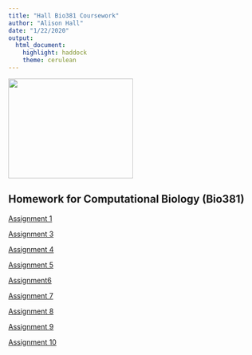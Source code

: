 ```yaml
---
title: "Hall Bio381 Coursework"
author: "Alison Hall"
date: "1/22/2020"
output: 
  html_document: 
    highlight: haddock
    theme: cerulean
---
```

<img src="IMG_5262.jpg" width="250" height="200"/>

## Homework for Computational Biology (Bio381)

[Assignment 1](HomeworkOne.html)

[Assignment 3](HomeworkThree.html)

[Assignment 4](HomeworkFour.html)

[Assignment 5](HomeworkFive.html)

[Assignment6](HomeworkSix.html)

[Assignment 7](HomeworkSeven.html)

[Assignment 8](HomeworkEight.html)

[Assignment 9](HomeworkNine.html)

[Assignment 10](HomeworkTen.html)